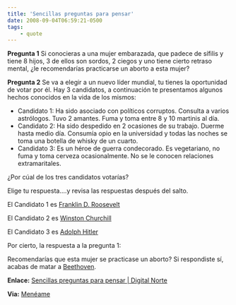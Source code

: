 ```yaml
---
title: 'Sencillas preguntas para pensar'
date: 2008-09-04T06:59:21-0500
tags:
    - quote
---
```


**Pregunta 1** Si conocieras a una mujer embarazada, que padece de sífilis y tiene 8 hijos, 3 de ellos son sordos, 2 ciegos y uno tiene cierto retraso mental, ¿le recomendarías practicarse un aborto a esta mujer?

**Pregunta 2** Se va a elegir a un nuevo líder mundial, tu tienes la oportunidad de votar por él. Hay 3 candidatos, a continuación te presentamos algunos hechos conocidos en la vida de los mismos:

-   Candidato 1: Ha sido asociado con políticos corruptos. Consulta a varios astrólogos. Tuvo 2 amantes. Fuma y toma entre 8 y 10 martinis al día.
-   Candidato 2: Ha sido despedido en 2 ocasiones de su trabajo. Duerme hasta medio día. Consumía opio en la universidad y todas las noches se toma una botella de whisky de un cuarto.
-   Candidato 3: Es un héroe de guerra condecorado. Es vegetariano, no fuma y toma cerveza ocasionalmente. No se le conocen relaciones extramaritales.

¿Por cúal de los tres candidatos votarías?

Elige tu respuesta....y revisa las respuestas después del salto.

El Candidato 1 es [Franklin D. Roosevelt](http://es.wikipedia.org/wiki/Franklin_Delano_Roosevelt)

El Candidato 2 es [Winston Churchill](http://es.wikipedia.org/wiki/Winston_Churchill)

El Candidato 3 es [Adolph Hitler](http://es.wikipedia.org/wiki/Adolf_Hitler)

Por cierto, la respuesta a la pregunta 1:

Recomendarías que esta mujer se practicase un aborto? Si respondiste sí, acabas de matar a [Beethoven](http://es.wikipedia.org/wiki/Ludwig_van_Beethoven).

**Enlace:** [Sencillas preguntas para pensar | Digital Norte](http://www.digitalnorte.com.ar/forum/la-pregunta-del-millon/8030-sencillas-preguntas-para-pensar.html)

**Via:** [Menéame](http://meneame.net/story/el-sueno-americano-3#comment-15)

